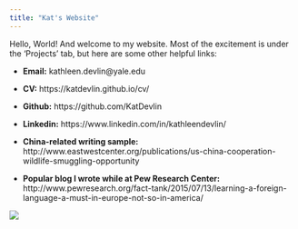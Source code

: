 ```yaml
---
title: "Kat's Website"
---
```


Hello, World! And welcome to my website. Most of the excitement is under the 'Projects' tab, but here are some other helpful links:

- __Email:__ kathleen.devlin@yale.edu

- __CV:__ https://katdevlin.github.io/cv/

- __Github:__ https://github.com/KatDevlin

- __Linkedin:__ https://www.linkedin.com/in/kathleendevlin/

- __China-related writing sample:__ http://www.eastwestcenter.org/publications/us-china-cooperation-wildlife-smuggling-opportunity

- __Popular blog I wrote while at Pew Research Center:__ http://www.pewresearch.org/fact-tank/2015/07/13/learning-a-foreign-language-a-must-in-europe-not-so-in-america/ 


![](thumb_IMG_0623_1024.jpg)



